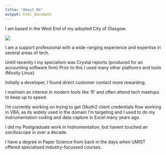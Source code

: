 ```yaml
---
title: "About Me"
output: html_document
---
```


I am based in the West End of my adopted City of Glasgow.

![](images/kelvinbridgebnw.jpg)  

I am a support professional with a wide-ranging experience and expertise in several areas of tech.

Untill recently I my specialism was Crystal reports (produced for an accounting software firm) Prior to this I used many other platfomrs and tools (Mostly Linux)

Initially a developer, I found direct customer contact more rewarding.

I maintain an interest in modern tools like 'R' and often attend tech meetups to keep up to speed.

I'm currently working on trying to get OAuth2 client credentials flow working in VBA, as its widely used in the domain I'm targeting and I used to do my instrumentation coding and data capture in Excel many years ago.

I did my Postgraduate work in Instrumentation, but havent touched an oscilloscope in over a decade.

I have a degree in Paper Science from back in the days when UMIST offered  specialised industry-focussed courses.

